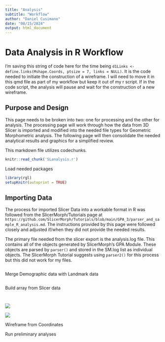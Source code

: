 ```yaml
---
title: "Analysis"
subtitle: "Workflow"
author: "Daniel Cusimano"
date: "08/15/2024"
output: html_document
---
```


# Data Analysis in R Workflow

I'm saving this string of code here for the time being `d1Links <- define.links(Mshape.Coords, ptsize = 7, links = NULL)`. It is the code needed to initiate the construction of a wireframe. I will need to move it in this qmd file as part of my workflow but keep it out of my r script. If in the code script, the analysis will pause and wait for the construction of a new wireframe. 

## Purpose and Design

This page needs to be broken into two: one for processing and the other for analysis. The processing page will work through how the data from 3D Slicer is imported and modified into the needed file types for Geometric Morphometric analysis. The following page will then consolidate the needed analytical results and graphics for a simplified review. 

This markdown file utilizes codechunks.
```r
knitr::read_chunk('SLanalysis.r')
```

Load needed packages

```r
library(rgl)
setupKnitr(autoprint = TRUE)
```

## Importing Data

The process for imported Slicer Data into a workable format in R was followed from the SlicerMorph/Tutorials page at `https://github.com/SlicerMorph/Tutorials/blob/main/GPA_3/parser_and_sample_R_analysis.md`. The instructions provided by this page were followed closely and adjusted if/when they did not provide the needed results. 

The primary file needed from the slicer export is the analysis.log file. This contains all of the objects generated by SlicerMorph's GPA Module. These objects are parsed by `parser()` and stored in the SM.log list as individual objects. The SlicerMorph Tutorial suggests using `parser2()` for this process but this did not work for my files. 

```r
```

Merge Demographic data with Landmark data

```r
```

Build array from Slicer data

```r
```

```r
```

:::{#fig layout-ncol=2}

   ![](Images/AntWire.png)
   
   ![](Images/LatWire.png)
   
   Wireframe from Coordinates
:::

Run preliminary analyses

```r
```

```r
```

```r
```

```r
```